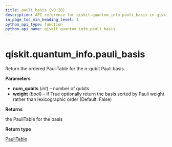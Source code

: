 ```yaml
---
title: pauli_basis (v0.28)
description: API reference for qiskit.quantum_info.pauli_basis in qiskit v0.28
in_page_toc_min_heading_level: 1
python_api_type: function
python_api_name: qiskit.quantum_info.pauli_basis
---
```


<span id="qiskit-quantum-info-pauli-basis" />

# qiskit.quantum\_info.pauli\_basis

<Function id="qiskit.quantum_info.pauli_basis" isDedicatedPage={true} github="https://github.com/qiskit/qiskit/tree/stable/0.18/qiskit/quantum_info/operators/symplectic/pauli_utils.py" signature="pauli_basis(num_qubits, weight=False)">
  Return the ordered PauliTable for the n-qubit Pauli basis.

  **Parameters**

  *   **num\_qubits** (*int*) – number of qubits
  *   **weight** (*bool*) – if True optionally return the basis sorted by Pauli weight rather than lexicographic order (Default: False)

  **Returns**

  the PauliTable for the basis

  **Return type**

  [PauliTable](qiskit.quantum_info.PauliTable "qiskit.quantum_info.PauliTable")
</Function>


